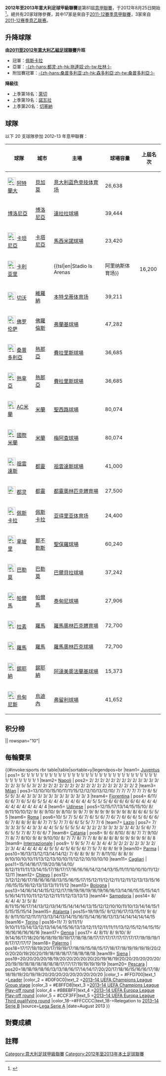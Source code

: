 {{noteTA|G1=意甲|G2=足球}}
{{Infobox Football league season
|competition= [[意大利足球甲級聯賽|意大利足球甲級聯賽]]
|season=2012–13
|winners=[[尤文圖斯足球俱樂部|尤文圖斯]]<small>（第29次夺冠）</small>
|relegated=[[錫耶納足球俱樂部|錫耶納]]<br />[[巴勒莫足球俱樂部|巴勒莫]]<br />[[佩斯卡拉足球俱乐部|佩斯卡拉]]
|continentalcup1=[[2013–14年歐洲聯賽冠軍盃|歐洲冠軍聯賽]]
|continentalcup1 qualifiers=[[尤文图斯足球俱樂部|尤文图斯]]<br />[[那不勒斯足球俱樂部|那不勒斯]]<br />[[AC米蘭|AC米蘭]]
|continentalcup2=[[2013–14年歐霸盃|歐洲聯賽]]
|continentalcup2 qualifiers=[[佛羅倫斯足球俱樂部|佛羅倫斯]]<br />[[烏迪內斯足球俱樂部|烏迪內斯]]
|league topscorer=[[埃丁森·卡瓦尼|埃丁森·卡瓦尼]]<br />(29球)
|biggest home win=[[桑普多利亚足球俱乐部|桑普多利亚]] 6–0 [[佩斯卡拉足球俱乐部|佩斯卡拉]]<br />[[拉齐奥足球俱乐部|拉齐奥]] 6–0 [[博洛尼亚足球俱乐部|博洛尼亚]]
|biggest away win=[[佩斯卡拉足球俱乐部|佩斯卡拉]] 1–6 [[尤文圖斯足球俱樂部|尤文圖斯]]
|highest scoring=[[拖連奴足球會|杜林]] 3–5 [[那不勒斯足球俱樂部|那不勒斯]]
|matches=380
|total goals=1003
|longest wins= [[尤文图斯足球俱樂部|尤文图斯]]<br />（9连胜）
|longest unbeaten=[[AC米蘭|AC米蘭]]<br />（14連不敗）
|longest winless=[[巴勒莫足球俱樂部|巴勒莫]]<br />（18連不勝）
|longest losses=[[佩斯卡拉足球俱乐部|佩斯卡拉]]<br />（8連勝敗）
|highest attendance=79,341<br />[[国际米兰足球俱乐部|国际米兰]] 1–1 [[AC米蘭|AC米蘭]]
|lowest attendance=6,300<br />[[乌迪内斯足球俱乐部|乌迪内斯]] 1–1 [[巴勒莫足球俱樂部|巴勒莫]]
|average attendance=24,752
|prevseason=[[2011年至2012年意大利足球甲級聯賽|2011–12]]
|nextseason=[[2013年至2014年意大利足球甲級聯賽|2013–14]]
}}
'''2012年至2013年意大利足球甲級聯賽'''是第81屆[[意甲聯賽|意甲聯賽]]，于2012年8月25日開始<ref>{{cite news|title=Giornata n. 1 26/08/2012|url=http://www.legaseriea.it/it/serie-a-tim/campionato-classifica?p_p_id=BDC_tabellone_partite_giornata_WAR_LegaCalcioBDC&p_p_lifecycle=0&p_p_state=normal&p_p_mode=view&p_p_col_id=column-1&p_p_col_count=1&_BDC_tabellone_partite_giornata_WAR_LegaCalcioBDC_numeroGiornata=1|date=2012年8月26日|language=it|accessdate=2012年10月29日|publisher=legaseriea.it|archive-date=2015年6月15日|archive-url=https://web.archive.org/web/20150615234611/http://www.legaseriea.it/it/serie-a-tim/campionato-classifica?p_p_id=BDC_tabellone_partite_giornata_WAR_LegaCalcioBDC&p_p_lifecycle=0&p_p_state=normal&p_p_mode=view&p_p_col_id=column-1&p_p_col_count=1&_BDC_tabellone_partite_giornata_WAR_LegaCalcioBDC_numeroGiornata=1|dead-url=no}}</ref>。總共有20家球隊參賽，其中17家是來自于[[2011年至2012年意大利足球甲級聯賽|2011-12賽季意甲聯賽]]，3家來自[[2011年至2012年意大利足球乙级联赛|2011-12赛季意乙联赛]]。

== 升降球隊 ==
'''由[[2011年至2012年意大利足球乙级联赛|2011至2012年意大利乙組足球聯賽]]升班'''
* 冠軍：[[佩斯卡拉足球俱乐部|佩斯卡拉]]
* 亞軍：[[都灵足球俱乐部|-{zh-hans:都灵;zh-hk:拖連奴;zh-tw:杜林;}-]]
* 附加賽冠軍：[[桑普多利亚足球俱乐部|-{zh-hans:桑普多利亚;zh-hk:森多利亞;zh-tw:桑普多利亞;}-]]

'''降級往{{tsl|en|2012–13 Serie B||2012至2013年意大利乙組足球聯賽}}'''
* 上季第18名：[[莱切足球俱乐部|萊切]]
* 上季第19名：[[諾瓦拉足球俱乐部|諾瓦拉]]
* 上季第20名：[[切塞纳足球俱乐部|切塞納]]

== 球隊 ==
以下 20 支球隊參加 2012–13 年意甲聯賽：
{{Location map+ |Italy |width=425 |float=none|caption='''2012–13年意甲'''球隊位置|places=
{{Location map~ |Italy |lat=45.7|long=9.666667|label=[[阿特蘭大足球會|阿特蘭大]]|position=top }}
{{Location map~ |Italy |lat=42.463889 |long=14.214167|label=[[佩斯卡拉足球俱乐部|佩斯卡拉]]  }}
{{Location map~ |Italy |lat=44.49357  |long=11.34356 |label=[[博洛尼亞足球俱樂部|博洛尼亞]] }}
{{Location map~ |Italy |lat=39.246389 |long=9.0575 |label=[[卡利亞里足球俱樂部|卡利亞里]] }}
{{Location map~ |Italy |lat=37.5      |long=15.090278 |label=[[卡塔尼亞足球俱樂部|卡坦尼亞]] }}
{{Location map~ |Italy |lat=45.43797  |long=10.99182 |label=[[切沃足球俱樂部|基爾禾]]|position=right }}
{{Location map~ |Italy |lat=43.780822 |long=11.282258|label=[[佛羅倫斯足球俱樂部|費倫天拿]] }}
{{Location map~ |Italy |lat=44.416502 |long=8.952519 |label=[[熱那亞板球與足球俱樂部|熱拿亞]] }}
{{Location map~ |Italy |lat=44.416502 |long=8.952519 |label=[[森多利亞|森多利亞]] |position=bottom }}
{{Location map~ |Italy |lat=45.478025 |long=9.124206 |label=[[國際米蘭足球俱樂部|國際米蘭]]|position=bottom  }}
{{Location map~ |Italy |lat=45.109444 |long=7.641111 |label=[[尤文圖斯足球俱樂部|祖雲達斯]] |position=left }}
{{Location map~ |Italy |lat=41.933886 |long=12.454786|label=[[拉齊奧足球俱樂部|拉素]] }}
{{Location map~ |Italy |lat=45.042716 |long=7.65116 |label=[[都灵足球俱乐部|都灵]] |position=bottom }}
{{Location map~ |Italy |lat=45.478025 |long=9.124206 |label=[[AC米蘭|AC米蘭]] ||position=left }}
{{Location map~ |Italy |lat=40.833333 |long=14.25|label=[[那不勒斯足球俱樂部|拿坡里]] }}
{{Location map~ |Italy |lat=38.116667 |long=13.366667|label=[[巴勒莫足球俱樂部|巴勒莫]] }}
{{Location map~ |Italy |lat=44.800842 |long=10.328521|label=[[帕爾馬足球俱樂部|帕爾馬]] }}
{{Location map~ |Italy |lat=41.933886 |long=12.454786|label=[[羅馬足球俱樂部|羅馬]] |position=left }}
{{Location map~ |Italy |lat=43.318611|long=11.330556|label=[[錫耶納足球俱樂部|錫耶納]] }}
{{Location map~ |Italy |lat=46.081603 |long=13.200136|label=[[烏迪內斯足球俱樂部|烏甸尼斯]] }}
}}
{| class="wikitable sortable"
! 球隊
! 城市
! 主場
! 球場容量
! 上屆名次
|-
| [[File:600px_Azzurro_e_Nero_(Strisce).png|25px]] [[阿特蘭大足球會|阿特蘭大]]
| [[貝加莫|貝加莫]]
| [[意大利蓝色竞技体育场|意大利蓝色竞技体育场]]
| 26,638
| {{Sort|12|意甲第12名}}
|-
| <!-- 檔案不存在 [[File:600px_600px_bisection_vertical_HEX-F82000_cross_on_white_background_HEX-3D0FAB_HEX-F82000_vertical_stripes_first_half.svg|25px]] -->[[博洛尼亞足球俱樂部|博洛尼亞]]
| [[博洛尼亞|博洛尼亞]]
| [[達拉拉球場|達拉拉球場]]
| 39,444
| {{Sort|09|意甲第9名}}
|-
| [[File:600px_Azzurro_e_Rosso_(Strisce).svg|25px]] [[卡塔尼亞足球俱樂部|卡坦尼亞]]
| [[卡塔尼亞|卡塔尼亞]]
| [[馬西米諾球場|馬西米諾球場]]
| 23,420
| {{Sort|11|意甲第11名}}
|-
| [[File:600px_Rosso_Blu_coi_4_mori.png|25px]] [[卡利亚里足球俱乐部|卡利亚里]]
| {{tsl|en|Quartu Sant'Elena|}}
| {{tsl|en|Stadio Is Arenas||阿里纳斯体育场}}
| 16,200
| {{Sort|15|意甲第15名}}
|-
| [[File:600px_Giallo_e_Blu_(Bordato).png|25px]] [[切沃足球俱樂部|切沃]]
| [[維羅納|維羅納]]
| [[本特戈蒂体育场|本特戈蒂体育场]]
| 39,211
| {{Sort|10|意甲第10名}}
|-
| [[File:600px_Viola_con_giglio_Rosso_su_sfondo_Bianco.png|25px]] [[佛罗伦萨足球俱乐部|佛罗伦萨]]
| [[佛羅倫斯|佛羅倫斯]]
| [[弗蘭基球場|弗蘭基球場]]
| 47,282
| {{Sort|13|意甲第13名}}
|-
| [[File:600px_Blu_Bianco_Rosso_e_Nero_(Strisce_Orizzontali)_con_croce_di_San_Giorgio_Bianca_e_Rossa.png|25px]] [[桑普多利亞|桑普多利亞]]
| [[熱那亞|熱那亞]]
| [[費拉里斯球場|費拉里斯球場]]
| 36,685
| {{Sort|20|意乙附加賽冠軍}}
|-
| [[File:600px_Rosso_e_Blu_con_striscia_Bianco_e_croce_Rossa_su_sfondo_Bianco.png|25px]] [[熱那亞板球與足球俱樂部|熱拿亞]]
| [[熱那亞|熱那亞]]
| [[費拉里斯球場|費拉里斯球場]]
| 36,685
| {{Sort|17|意甲第17名}}
|-
| [[File:600px_Bianco_e_Rosso_(Croce)_e_Rosso_e_Nero_(Strisce).svg|25px]] [[AC米蘭|AC米蘭]]
| [[米蘭|米蘭]]
| [[聖西路球場|聖西路球場]]
| 80,074
| {{Sort|02|意甲亞軍}}
|-
| [[File:600px_Nero_e_Azzurro_(Strisce)2.png|25px]] [[國際米蘭足球俱樂部|國際米蘭]]
| [[米蘭|米蘭]]
| [[梅阿查球場|梅阿查球場]]
| 80,074
| {{Sort|06|意甲第6名}}
|-
| [[File:600px_Nero_e_Bianco_(Strisce).png|25px]] [[尤文圖斯足球俱樂部|祖雲達斯]]
| [[都靈|都靈]]
| [[尤文图斯球场|祖雲達斯球場]]
| 41,000
| {{Sort|01|意甲冠軍}}
|-
| [[File:Flag_-_Garnet_with_white_bull.svg|25px]] [[都灵足球俱乐部|都灵]]
| [[都靈|都靈]]
| [[都靈奧林匹克體育場|都靈奧林匹克體育場]]
| 27,500
| {{Sort|19|意乙亞軍}}
|-
| [[File:600px_Blu_e_Celeste_con_delfino_Bianco.svg|25px]] [[佩斯卡拉足球俱樂部|佩斯卡拉]]
| [[佩斯卡拉|佩斯卡拉]]
| [[亚得里亚体育场|亚得里亚体育场]]
| 24,400
| {{Sort|18|意乙冠軍}}
|-
| [[File:600px_Azzurro_con_N_cerchiata.png|25px]] [[那不勒斯足球俱樂部|拿坡里]]
| [[那不勒斯|那不勒斯]]
| [[聖保羅球場|聖保羅球場]]
| 60,240
| {{Sort|05|意甲第5名}}
|-
| [[File:600px_Rosa_e_Nero_in_diagonale_con_aquila.png|25px]] [[巴勒莫足球俱樂部|巴勒莫]]
| [[巴勒莫|巴勒莫]]
| [[巴爾貝拉球場|巴爾貝拉球場]]
| 37,242
| {{Sort|16|意甲第16名}}
|-
| [[File:600px_Bianco_e_Nero_(Croce)_e_Blu_e_Giallo_(Strisce).png|25px]] [[帕爾馬足球俱樂部|帕爾馬]]
| [[帕爾馬|帕爾馬]]
| [[泰甸尼球場|泰甸尼球場]]
| 27,906
| {{Sort|08|意甲第8名}}
|-
| [[File:600px_Bianco_e_Celeste_con_aquila.svg|25px]] [[拉齊奧足球俱樂部|拉素]]
| [[羅馬|羅馬]]
| [[羅馬奧林匹克體育場|羅馬奧林匹克體育場]]
| 72,700
| {{Sort|04|意甲第4名}}
|-
| [[File:600px_Giallo_oro_e_Rosso_cremisi.svg|25px]] [[羅馬足球俱樂部|羅馬]]
| [[羅馬|羅馬]]
| [[羅馬奧林匹克球場|羅馬奧林匹克球場]]
| 72,700
| {{Sort|07|意甲第7名}}
|-
| [[File:600px_Bianco_e_Nero_(Strisce).png|25px]] [[錫耶納足球俱樂部|錫耶納]]
| [[錫耶納|錫耶納]]
| [[阿達美奧法蘭基球場|阿達美奧法蘭基球場]]
| 15,373
| {{Sort|14|意甲第14名}}
|-
| [[File:600px_Colori_di_Udine.png|25px]] [[烏迪內斯足球俱樂部|烏甸尼斯]]
| [[烏迪內|烏迪內]]
| [[弗留利球場|弗留利球場]]
| 41,652
| {{Sort|03|意甲第3名}}
|}

== 积分榜 ==
{{WebSlice-begin|id=0 |title=2012-2013年意甲积分榜}}
{{Fb cl header|hth=}}
{{Fb cl team|p=1 |t=Juventus      |w=27|d=6 |l=5 |gf=71|ga=24|bc=#D0F0C0|champion=yes}}
{{Fb cl2 qr|rows=2|s=2013-14|c=UCL|r=GS}}
{{Fb cl team|p=2 |t=Napoli        |w=23|d=9 |l=6 |gf=73|ga=36|bc=#D0F0C0|qualified=}}
{{Fb cl team|p=3 |t=Milan         |w=21|d=9 |l=8 |gf=67|ga=39|bc=#E8FFD8|qualified=}}
{{Fb cl2 qr|s=2013-14|c=UCL|r=PO}}
{{Fb cl team|p=4 |t=Fiorentina    |w=21|d=7 |l=10|gf=72|ga=44|bc=#BBEBFF|qualified=}}
{{Fb cl2 qr|s=2013-14|c=UEL|r=PO}}
{{Fb cl team|p=5 |t=Udinese       |w=18|d=12|l=8 |gf=59|ga=45|bc=#CCF3FF|qualified=}}
{{Fb cl2 qr|s=2013-14|c=UEL|r=QR3}}
{{Fb cl team|p=6 |t=Roma          |w=18|d=8 |l=12|gf=71|ga=56}}
{{Fb cl team|p=7 |t=Lazio         |w=18|d=7 |l=13|gf=51|ga=42|bc=#B0FFB0|qualified=}}
{{Fb cl2 qr|s=2013-14|c=UEL|r=GS}}
{{Fb cl team|p=8 |t=Catania       |w=15|d=11|l=12|gf=50|ga=46}} || rowspan="10"|
{{Fb cl team|p=9 |t=Internazionale|w=16|d=6 |l=16|gf=55|ga=57}}
{{Fb cl team|p=10|t=Parma         |w=13|d=10|l=15|gf=45|ga=46}}
{{Fb cl team|p=11|t=Cagliari      |w=12|d=11|l=15|gf=43|ga=55}}
{{Fb cl team|p=12|t=Chievo        |w=12|d=9 |l=17|gf=37|ga=52}}
{{Fb cl team|p=13|t=Bologna       |w=11|d=11|l=16|gf=46|ga=52}}
{{Fb cl team|p=14|t=Sampdoria     |w=11|d=10|l=17|gf=43|ga=51|dp=1|pn=2}}
{{Fb cl team|p=15|t=Atalanta      |w=11|d=9 |l=18|gf=39|ga=56|dp=2|pn=3}}
{{Fb cl team|p=16|t=Torino        |w=8 |d=16|l=14|gf=46|ga=55|dp=1|pn=2}}
{{Fb cl team|p=17|t=Genoa         |w=8 |d=14|l=16|gf=38|ga=52}}
{{Fb cl team|p=18|t=Palermo       |w=6 |d=14|l=18|gf=34|ga=54|bc=#FFCCCC|relegated=y}}
{{Fb cl3 qr|rows=3|relegation=y|competition=[[2013年至2014年意大利足球乙级联赛|2013-2014年意乙联赛]]}}
{{Fb cl team|p=19|t=Siena         |w=9 |d=9 |l=20|gf=36|ga=57|bc=#FFCCCC|relegated=y|dp=6|pn=4}}
{{Fb cl team|p=20|t=Pescara       |w=6 |d=4 |l=28|gf=27|ga=84|bc=#FFCCCC|relegated=y}}
{{Fb cl footer |orfc=1. 联赛积分；2. 有关球队间比赛积分；3. 有关球队间比赛净胜球数；4. 有关球队间比赛进球数；5. 有关球队联赛总净胜球数；6. 有关球队联赛总进球数。
|u=2013年5月7日
|s=[http://www.legaseriea.it 意甲官网] 
|nt=
<sup>1</sup> [[拉素足球俱樂部|拉素]]獲得[[2012年至2013年義大利盃|2012年至2013年義大利盃]]冠军而取得[[2013–14年歐霸盃#分组|歐足協歐洲聯賽小组赛]]资格。<br> <!--杯赛冠军行颜色加上“|bc=#B0FFB0”-->
<sup>2</sup> 都灵和桑普多利亚因[[2011年意大利足球丑闻|2011年意大利足球丑闻]]追加处罚扣除1个联赛积分。<ref name="Patteggiamenti">{{cite web|title=No al Patteggiamento per Conte, - 6 il Siena, Grosseto rischia LegaPro|url=http://www.figc.it/it/204/33128/2012/08/News.shtml|publisher=Figc.it|accessdate=2012年10月29日|language=it|date=2012年8月1日|archive-url=https://web.archive.org/web/20131202223958/http://www.figc.it/it/204/33128/2012/08/News.shtml|archive-date=2013年12月2日|dead-url=yes}}</ref><ref>{{cite web|title=Scommesse: Patteggiano 2 club,7 Tesserati|url=http://www.corrieredellosport.it/calcio/2012/08/01-256243/Scommesse%3Apatteggiano+2+club%2C7+tesserati|accessdate=2012年10月29日|language=it|date=2012年8月1日|deadurl=yes|archiveurl=https://web.archive.org/web/20131014221456/http://www.corrieredellosport.it/calcio/2012/08/01-256243/Scommesse%3Apatteggiano+2+club%2C7+tesserati|archivedate=2013年10月14日}}</ref><br>
<sup>3</sup> 亚特兰大因[[2011年意大利足球丑闻|2011年意大利足球丑闻]]追加处罚扣除2个联赛积分。<ref>{{cite web|title=Disciplinare, accolte le istanze di patteggiamento d 7 club e 16 tesserati|url=http://www.figc.it/it/204/32371/2012/05/News.shtml|publisher=Figc.it|accessdate=2012年10月29日|language=it|date=2012年5月31日|archive-url=https://web.archive.org/web/20120705142541/http://www.figc.it/it/204/32371/2012/05/News.shtml|archive-date=2012年7月5日|dead-url=yes}}</ref><ref>{{cite web|title=Sentenze CGF: Parzialmente accolti 7 ricorsi. Annullato il -2 al Pescara|url=http://www.figc.it/it/204/32912/2012/07/News.shtml|publisher=Figc.it|accessdate=2012年10月29日|language=it|date=2012年7月6日|archive-url=https://web.archive.org/web/20131203013439/http://www.figc.it/it/204/32912/2012/07/News.shtml|archive-date=2013年12月3日|dead-url=yes}}</ref><br>
<sup>4</sup> 锡耶纳因[[2011年意大利足球丑闻|2011年意大利足球丑闻]]追加处罚扣除6个联赛积分。<ref name="Patteggiamenti"/> |date=October 2012}}
{{WebSlice-end|date=October 2012}}

==每輪賽果==
{{#invoke:sports rbr table|table|sortable=y|legendpos=br
|team1= [[Juventus_F.C.|Juventus]]
| pos1= 5/ 1/ 1/ 1/ 1/ 1/ 1/ 1/ 1/ 1/ 1/ 1/ 1/ 1/ 1/ 1/ 1/ 1/ 1/ 1/ 1/ 1/ 1/ 1/ 1/ 1/ 1/ 1/ 1/ 1/ 1/ 1/ 1/ 1/ 1/ 1/ 1/ 1
|team2= [[S.S.C._Napoli|Napoli]]
| pos2= 2/ 2/ 2/ 2/ 2/ 2/ 2/ 2/ 2/ 3/ 3/ 3/ 3/ 2/ 2/ 3/ 5/ 5/ 3/ 2/ 2/ 2/ 2/ 2/ 2/ 2/ 2/ 2/ 2/ 2/ 2/ 2/ 2/ 2/ 2/ 2/ 2/ 2
|team3= [[A.C._Milan|Milan]]
| pos3=13/10/10/15/10/11/11/15/12/12/10/13/12/10/ 7/ 7/ 7/ 7/ 7/ 7/ 6/ 5/ 5/ 5/ 3/ 4/ 3/ 3/ 3/ 3/ 3/ 3/ 3/ 3/ 3/ 3/ 3/ 3
|team4= [[ACF_Fiorentina|Fiorentina]]
| pos4= 6/11/ 6/ 6/ 7/ 6/ 5/ 6/ 5/ 5/ 4/ 4/ 4/ 4/ 4/ 6/ 4/ 4/ 5/ 5/ 5/ 6/ 6/ 6/ 6/ 6/ 6/ 4/ 4/ 4/ 4/ 4/ 4/ 4/ 4/ 4/ 4/ 4
|team5= [[Udinese_Calcio|Udinese]]
| pos5=12/15/17/13/14/15/15/10/ 8/ 9/11/10/10/12/ 9/ 8/ 9/10/ 9/ 8/10/ 9/ 9/ 7/ 9/ 9/ 9/ 9/ 9/ 9/ 9/ 8/ 8/ 6/ 6/ 5/ 5/ 5
|team6= [[A.S._Roma|Roma]]
| pos6=10/ 5/ 7/ 5/ 6/ 7/ 6/ 5/ 6/ 7/ 6/ 7/ 6/ 6/ 6/ 5/ 6/ 6/ 6/ 6/ 7/ 8/ 8/ 9/ 8/ 8/ 7/ 7/ 5/ 7/ 7/ 6/ 6/ 5/ 5/ 7/ 7/ 6
|team7= [[S.S._Lazio|Lazio]]
| pos7= 7/ 3/ 3/ 3/ 5/ 4/ 3/ 3/ 4/ 4/ 5/ 5/ 5/ 5/ 5/ 4/ 3/ 2/ 2/ 3/ 3/ 3/ 3/ 3/ 4/ 3/ 5/ 6/ 7/ 6/ 5/ 5/ 7/ 8/ 7/ 6/ 6/ 7
|team8= [[Calcio_Catania|Catania]]
| pos8= 9/ 6/ 8/10/ 8/ 8/ 7/ 7/ 9/10/ 7/ 8/ 7/ 8/10/ 9/ 8/ 9/10/10/ 8/ 7/ 7/ 8/ 7/ 7/ 8/ 8/ 8/ 8/ 8/ 9/ 9/ 9/ 9/ 9/ 8/ 8
|team9= [[Inter_Milan|Internazionale]]
| pos9= 1/ 9/ 5/ 7/ 4/ 3/ 4/ 4/ 3/ 2/ 2/ 2/ 2/ 3/ 3/ 2/ 2/ 3/ 4/ 4/ 4/ 4/ 4/ 4/ 5/ 5/ 4/ 5/ 6/ 5/ 6/ 7/ 5/ 7/ 8/ 8/ 9/ 9
|team10= [[Parma_F.C.|Parma]]
| pos10=16/13/13/12/13/14/14/12/ 7/ 6/ 8/ 9/ 9/ 7/ 8/11/10/ 8/ 8/ 9/ 9/10/10/10/10/11/13/12/13/10/10/11/12/12/10/10/10/10
|team11= [[Cagliari_Calcio|Cagliari]]
| pos11=15/14/16/17/19/20/18/14/10/ 8/12/11/11/11/13/14/15/17/18/17/17/16/16/16/14/12/14/13/15/11/11/10/10/10/11/12/12/11
|team12= [[A.C._ChievoVerona|Chievo]]
| pos12= 3/12/12/16/17/18/16/16/18/13/15/16/15/17/15/12/11/12/12/11/12/11/12/13/13/15/16/16/15/15/16/12/13/13/13/11/11/12
|team13= [[Bologna_F.C._1909|Bologna]]
| pos13=14/16/14/14/15/12/12/17/19/19/18/19/16/19/16/16/13/14/16/15/15/15/14/15/16/14/11/10/11/12/12/12/11/11/12/13/13/13
|team14= [[U.C._Sampdoria|Sampdoria]]
| pos14= 8/ 4/ 4/ 4/ 3/ 5/ 8/ 8/11/15/16/17/14/13/12/13/14/15/14/14/14/13/15/12/12/10/10/11/10/13/14/14/15/15/15/15/15/14
|team15= [[Atalanta_B.C.|Atalanta]]
| pos15=19/19/15/ 9/12/16/17/13/15/11/ 9/ 6/ 8/ 9/11/10/12/11/11/13/13/14/13/14/15/16/15/14/16/16/13/13/14/14/14/14/14/15
|team16= [[Torino_F.C.|Torino]]
| pos16=11/ 7/ 9/11/11/ 9/10/11/13/14/13/12/13/14/14/15/16/13/13/12/11/12/11/11/11/13/12/15/12/14/15/15/16/16/16/16/16/16
|team17= [[Genoa_C.F.C.|Genoa]]
| pos17= 4/ 8/11/ 8/ 9/10/ 9/ 9/14/16/17/18/20/16/18/19/19/19/17/18/18/18/17/17/17/17/17/17/17/17/19/19/19/18/17/17/17/17
|team18= [[U.S._Città_di_Palermo|Palermo]]
| pos18=17/17/18/19/20/17/19/19/17/18/19/15/18/15/17/18/17/18/19/19/19/19/20/20/20/20/19/20/20/19/18/18/18/17/18/18/18/18
|team19= [[S.S._Robur_Siena|Siena]]
| pos19=20/20/20/20/18/19/20/20/20/20/20/20/19/18/19/20/20/20/20/20/20/20/19/19/18/18/18/18/18/18/17/17/17/19/19/19/19/19
|team20= [[Delfino_Pescara_1936|Pescara]]
| pos20=18/18/19/18/16/13/13/18/16/17/14/14/17/20/20/17/18/16/15/16/16/17/18/18/19/19/20/19/19/20/20/20/20/20/20/20/20/20
|color_1 = #FFD700|text_1 =[[2013–14_UEFA_Champions_League#Group_stage|Leader]]
|color_2 = #D0F0C0|text_2 =[[2013–14_UEFA_Champions_League#Group_stage|2013–14 UEFA Champions League Group stage]]
|color_3 = #E8FFD8|text_3 =[[2013–14_UEFA_Champions_League#Play-off_round|2013–14 UEFA Champions League Play-off round]]
|color_4 = #BBEBFF|text_4 =[[2013–14_UEFA_Europa_League#Play-off_round|2013–14 UEFA Europa League Play-off round]]
|color_5 = #CCF3FF|text_5 =[[2013–14_UEFA_Europa_League#Third_qualifying_round|2013–14 UEFA Europa League Third qualifying round]]
|color_18-=#FFCCCC|text_18-=Relegation to [[2013–14_Serie_B|2013–14 Serie B]]
|source=[http://www.legaseriea.it/en/serie-a-tim/classifica-estesa/classifica Lega Serie A]
|date=August 2013
}}
==對賽成績==
<!-- For instructions how to use these templates, please go to each template's page.

Also, make sure that you understand how this table works. For each match, only list the result ONCE, in the row of the home team. Do NOT list the result of a game in the ROW of the away team. -->

{{fb r2 header|nt=20|[[Atalanta_B.C.|ATA]]|[[Bologna_F.C._1909|BOL]]|[[Cagliari_Calcio|CAG]]|[[Calcio_Catania|CTN]]|[[A.C._ChievoVerona|CHV]]|[[ACF_Fiorentina|FIO]]|[[Genoa_C.F.C.|GEN]]|[[Inter_Milan|INT]]|[[Juventus_F.C.|JUV]]|[[S.S._Lazio|LAZ]]|[[A.C._Milan|MIL]]|[[S.S.C._Napoli|NAP]]|[[U.S._Città_di_Palermo|PAL]]|[[Parma_F.C.|PAR]]|[[Delfino_Pescara_1936|PES]]|[[A.S._Roma|ROM]]|[[U.C._Sampdoria|SAM]]|[[S.S._Robur_Siena|SIE]]|[[Torino_F.C.|TOR]]|[[Udinese_Calcio|UDI]]}}
{{fb r2 team|t=[[Atalanta_B.C.|Atalanta]]}}
<!-- Atalanta -->       {{fb r|r=null}}
<!-- Bologna -->        {{fb r|gf=1|ga=1}}
<!-- Cagliari -->       {{fb r|gf=1|ga=1}}
<!-- Catania -->        {{fb r|gf=0|ga=0}}
<!-- Chievo -->         {{fb r|gf=2|ga=2}}
<!-- Fiorentina -->     {{fb r|gf=0|ga=2}}
<!-- Genoa -->          {{fb r|gf=0|ga=1}}
<!-- Internazionale --> {{fb r|gf=3|ga=2}}
<!-- Juventus -->       {{fb r|gf=0|ga=1}}
<!-- Lazio -->          {{fb r|gf=0|ga=1}}
<!-- Milan -->          {{fb r|gf=0|ga=1}}
<!-- Napoli -->         {{fb r|gf=1|ga=0}}
<!-- Palermo -->        {{fb r|gf=1|ga=0}}
<!-- Parma -->          {{fb r|gf=2|ga=1}}
<!-- Pescara -->        {{fb r|gf=2|ga=1}}
<!-- Roma -->           {{fb r|gf=2|ga=3}}
<!-- Sampdoria -->      {{fb r|gf=0|ga=0}}
<!-- Siena -->          {{fb r|gf=2|ga=1}}
<!-- Torino -->         {{fb r|gf=1|ga=5}}
<!-- Udinese -->        {{fb r|gf=1|ga=1}}

{{fb r2 team|t=[[Bologna_F.C._1909|Bologna]]}}
<!-- Atalanta -->       {{fb r|gf=2|ga=1}}
<!-- Bologna -->        {{fb r|r=null}}
<!-- Cagliari -->       {{fb r|gf=3|ga=0}}
<!-- Catania -->        {{fb r|gf=4|ga=0}}
<!-- Chievo -->         {{fb r|gf=4|ga=0}}
<!-- Fiorentina -->     {{fb r|gf=2|ga=1}}
<!-- Genoa -->          {{fb r|gf=0|ga=0}}
<!-- Internazionale --> {{fb r|gf=1|ga=3}}
<!-- Juventus -->       {{fb r|gf=0|ga=2}}
<!-- Lazio -->          {{fb r|gf=0|ga=0}}
<!-- Milan -->          {{fb r|gf=1|ga=3}}
<!-- Napoli -->         {{fb r|gf=0|ga=3}}
<!-- Palermo -->        {{fb r|gf=3|ga=0}}
<!-- Parma -->          {{fb r|gf=1|ga=2|ma=Derby d'Emilia}}
<!-- Pescara -->        {{fb r|gf=1|ga=1}}
<!-- Roma -->           {{fb r|gf=3|ga=3}}
<!-- Sampdoria -->      {{fb r|gf=1|ga=1}}
<!-- Siena -->          {{fb r|gf=1|ga=1}}
<!-- Torino -->         {{fb r|gf=2|ga=2}}
<!-- Udinese -->        {{fb r|gf=1|ga=1}}

{{fb r2 team|t=[[Cagliari_Calcio|Cagliari]]}}
<!-- Atalanta -->       {{fb r|gf=1|ga=1}}
<!-- Bologna -->        {{fb r|gf=1|ga=0}}
<!-- Cagliari -->       {{fb r|r=null}}
<!-- Catania -->        {{fb r|gf=0|ga=0}}
<!-- Chievo -->         {{fb r|gf=0|ga=2}}
<!-- Fiorentina -->     {{fb r|gf=2|ga=1}}
<!-- Genoa -->          {{fb r|gf=2|ga=1}}
<!-- Internazionale --> {{fb r|gf=2|ga=0}}
<!-- Juventus -->       {{fb r|gf=1|ga=3}}
<!-- Lazio -->          {{fb r|gf=1|ga=0}}
<!-- Milan -->          {{fb r|gf=1|ga=1}}
<!-- Napoli -->         {{fb r|gf=0|ga=1}}
<!-- Palermo -->        {{fb r|gf=1|ga=1|ma=Derby delle Isole}}
<!-- Parma -->          {{fb r|gf=0|ga=1}}
<!-- Pescara -->        {{fb r|gf=1|ga=2}}
<!-- Roma -->           {{fb r|gf=0|ga=3}}
<!-- Sampdoria -->      {{fb r|gf=3|ga=1}}
<!-- Siena -->          {{fb r|gf=4|ga=2}}
<!-- Torino -->         {{fb r|gf=4|ga=3}}
<!-- Udinese -->        {{fb r|gf=0|ga=1}}

{{fb r2 team|t=[[Calcio_Catania|Catania]]}}
<!-- Atalanta -->       {{fb r|gf=2|ga=1}}
<!-- Bologna -->        {{fb r|gf=1|ga=0}}
<!-- Cagliari -->       {{fb r|gf=0|ga=0}}
<!-- Catania -->        {{fb r|r=null}}
<!-- Chievo -->         {{fb r|gf=2|ga=1}}
<!-- Fiorentina -->     {{fb r|gf=2|ga=1}}
<!-- Genoa -->          {{fb r|gf=3|ga=2}}
<!-- Internazionale --> {{fb r|gf=2|ga=3}}
<!-- Juventus -->       {{fb r|gf=0|ga=1}}
<!-- Lazio -->          {{fb r|gf=4|ga=0}}
<!-- Milan -->          {{fb r|gf=1|ga=3}}
<!-- Napoli -->         {{fb r|gf=0|ga=0}}
<!-- Palermo -->        {{fb r|gf=1|ga=1|ma=Derby di Sicilia}}
<!-- Parma -->          {{fb r|gf=2|ga=0}}
<!-- Pescara -->        {{fb r|gf=1|ga=0}}
<!-- Roma -->           {{fb r|gf=1|ga=0}}
<!-- Sampdoria -->      {{fb r|gf=3|ga=1}}
<!-- Siena -->          {{fb r|gf=3|ga=0}}
<!-- Torino -->         {{fb r|gf=0|ga=0}}
<!-- Udinese -->        {{fb r|gf=3|ga=1}}

{{fb r2 team|t=[[A.C._ChievoVerona|Chievo]]}}
<!-- Atalanta -->       {{fb r|gf=1|ga=0}}
<!-- Bologna -->        {{fb r|gf=2|ga=0}}
<!-- Cagliari -->       {{fb r|gf=0|ga=0}}
<!-- Catania -->        {{fb r|gf=0|ga=0}}
<!-- Chievo -->         {{fb r|r=null}}
<!-- Fiorentina -->     {{fb r|gf=1|ga=1}}
<!-- Genoa -->          {{fb r|gf=0|ga=1}}
<!-- Internazionale --> {{fb r|gf=0|ga=2}}
<!-- Juventus -->       {{fb r|gf=1|ga=2}}
<!-- Lazio -->          {{fb r|gf=1|ga=3}}
<!-- Milan -->          {{fb r|gf=0|ga=1}}
<!-- Napoli -->         {{fb r|gf=2|ga=0}}
<!-- Palermo -->        {{fb r|gf=1|ga=1}}
<!-- Parma -->          {{fb r|gf=1|ga=1}}
<!-- Pescara -->        {{fb r|gf=2|ga=0}}
<!-- Roma -->           {{fb r|gf=1|ga=0}}
<!-- Sampdoria -->      {{fb r|gf=2|ga=1}}
<!-- Siena -->          {{fb r|gf=0|ga=0}}
<!-- Torino -->         {{fb r|gf=1|ga=1}}
<!-- Udinese -->        {{fb r|gf=2|ga=2}}

{{fb r2 team|t=[[ACF_Fiorentina|Fiorentina]]}}
<!-- Atalanta -->       {{fb r|gf=4|ga=1}}
<!-- Bologna -->        {{fb r|gf=1|ga=0}}
<!-- Cagliari -->       {{fb r|gf=4|ga=1}}
<!-- Catania -->        {{fb r|gf=2|ga=0}}
<!-- Chievo -->         {{fb r|gf=2|ga=1}}
<!-- Fiorentina -->     {{fb r|r=null}}
<!-- Genoa -->          {{fb r|gf=3|ga=2}}
<!-- Internazionale --> {{fb r|gf=4|ga=1}}
<!-- Juventus -->       {{fb r|gf=0|ga=0}}
<!-- Lazio -->          {{fb r|gf=2|ga=0}}
<!-- Milan -->          {{fb r|gf=2|ga=2}}
<!-- Napoli -->         {{fb r|gf=1|ga=1}}
<!-- Palermo -->        {{fb r|gf=1|ga=0}}
<!-- Parma -->          {{fb r|gf=2|ga=0}}
<!-- Pescara -->        {{fb r|gf=0|ga=2}}
<!-- Roma -->           {{fb r|gf=0|ga=1}}
<!-- Sampdoria -->      {{fb r|gf=2|ga=2}}
<!-- Siena -->          {{fb r|gf=4|ga=1}}
<!-- Torino -->         {{fb r|gf=4|ga=3}}
<!-- Udinese -->        {{fb r|gf=2|ga=1}}

{{fb r2 team|t=[[Genoa_C.F.C.|Genoa]]}}
<!-- Atalanta -->       {{fb r|gf=1|ga=1}}
<!-- Bologna -->        {{fb r|gf=2|ga=0}}
<!-- Cagliari -->       {{fb r|gf=2|ga=0}}
<!-- Catania -->        {{fb r|gf=0|ga=2}}
<!-- Chievo -->         {{fb r|gf=2|ga=4}}
<!-- Fiorentina -->     {{fb r|gf=0|ga=1}}
<!-- Genoa -->          {{fb r|r=null}}
<!-- Internazionale --> {{fb r|gf=0|ga=0}}
<!-- Juventus -->       {{fb r|gf=1|ga=3}}
<!-- Lazio -->          {{fb r|gf=3|ga=2}}
<!-- Milan -->          {{fb r|gf=0|ga=2}}
<!-- Napoli -->         {{fb r|gf=2|ga=4}}
<!-- Palermo -->        {{fb r|gf=1|ga=1}}
<!-- Parma -->          {{fb r|gf=1|ga=1}}
<!-- Pescara -->        {{fb r|gf=4|ga=1}}
<!-- Roma -->           {{fb r|gf=2|ga=4}}
<!-- Sampdoria -->      {{fb r|gf=1|ga=1|ma=Derby della Lanterna}}
<!-- Siena -->          {{fb r|gf=2|ga=2}}
<!-- Torino -->         {{fb r|gf=1|ga=1}}
<!-- Udinese -->        {{fb r|gf=1|ga=0}}

{{fb r2 team|t=[[Inter_Milan|Internazionale]]}}
<!-- Atalanta -->       {{fb r|gf=3|ga=4}}
<!-- Bologna -->        {{fb r|gf=0|ga=1}}
<!-- Cagliari -->       {{fb r|gf=2|ga=2}}
<!-- Catania -->        {{fb r|gf=2|ga=0}}
<!-- Chievo -->         {{fb r|gf=3|ga=1}}
<!-- Fiorentina -->     {{fb r|gf=2|ga=1}}
<!-- Genoa -->          {{fb r|gf=1|ga=1}}
<!-- Internazionale --> {{fb r|r=null}}
<!-- Juventus -->       {{fb r|gf=1|ga=2|ma=Derby d'Italia}}
<!-- Lazio -->          {{fb r|gf=1|ga=3}}
<!-- Milan -->          {{fb r|gf=1|ga=1|ma=Derby della Madonnina}}
<!-- Napoli -->         {{fb r|gf=2|ga=1}}
<!-- Palermo -->        {{fb r|gf=1|ga=0}}
<!-- Parma -->          {{fb r|gf=1|ga=0}}
<!-- Pescara -->        {{fb r|gf=2|ga=0}}
<!-- Roma -->           {{fb r|gf=1|ga=3}}
<!-- Sampdoria -->      {{fb r|gf=3|ga=2}}
<!-- Siena -->          {{fb r|gf=0|ga=2}}
<!-- Torino -->         {{fb r|gf=2|ga=2}}
<!-- Udinese -->        {{fb r|gf=2|ga=5}}

{{fb r2 team|t=[[Juventus_F.C.|Juventus]]}}
<!-- Atalanta -->       {{fb r|gf=3|ga=0}}
<!-- Bologna -->        {{fb r|gf=2|ga=1}}
<!-- Cagliari -->       {{fb r|gf=1|ga=1}}
<!-- Catania -->        {{fb r|gf=1|ga=0}}
<!-- Chievo -->         {{fb r|gf=2|ga=0}}
<!-- Fiorentina -->     {{fb r|gf=2|ga=0}}
<!-- Genoa -->          {{fb r|gf=1|ga=1}}
<!-- Internazionale --> {{fb r|gf=1|ga=3|ma=Derby d'Italia}}
<!-- Juventus -->       {{fb r|r=null}}
<!-- Lazio -->          {{fb r|gf=0|ga=0}}
<!-- Milan -->          {{fb r|gf=1|ga=0}}
<!-- Napoli -->         {{fb r|gf=2|ga=0}}
<!-- Palermo -->        {{fb r|gf=1 |ga=0 }}
<!-- Parma -->          {{fb r|gf=2|ga=0}}
<!-- Pescara -->        {{fb r|gf=2|ga=1}}
<!-- Roma -->           {{fb r|gf=4|ga=1}}
<!-- Sampdoria -->      {{fb r|gf=1|ga=2}}
<!-- Siena -->          {{fb r|gf=3|ga=0}}
<!-- Torino -->         {{fb r|gf=3|ga=0|ma=Derby della Mole}}
<!-- Udinese -->        {{fb r|gf=4|ga=0}}

{{fb r2 team|t=[[S.S._Lazio|Lazio]]}}
<!-- Atalanta -->       {{fb r|gf=2|ga=0}}
<!-- Bologna -->        {{fb r|gf=6|ga=0}}
<!-- Cagliari -->       {{fb r|gf=2|ga=1}}
<!-- Catania -->        {{fb r|gf=2|ga=1}}
<!-- Chievo -->         {{fb r|gf=0|ga=1}}
<!-- Fiorentina -->     {{fb r|gf=0|ga=2}}
<!-- Genoa -->          {{fb r|gf=0|ga=1}}
<!-- Internazionale --> {{fb r|gf=1|ga=0}}
<!-- Juventus -->       {{fb r|gf=0|ga=2}}
<!-- Lazio -->          {{fb r|r=null}}
<!-- Milan -->          {{fb r|gf=3|ga=2}}
<!-- Napoli -->         {{fb r|gf=1|ga=1}}
<!-- Palermo -->        {{fb r|gf=3|ga=0}}
<!-- Parma -->          {{fb r|gf=2|ga=1}}
<!-- Pescara -->        {{fb r|gf=2|ga=0}}
<!-- Roma -->           {{fb r|gf=3|ga=2|ma=Derby della Capitale}}
<!-- Sampdoria -->      {{fb r|gf=2|ga=0}}
<!-- Siena -->          {{fb r|gf=2|ga=1}}
<!-- Torino -->         {{fb r|gf=1|ga=1}}
<!-- Udinese -->        {{fb r|gf=3|ga=0}}

{{fb r2 team|t=[[A.C._Milan|Milan]]}}
<!-- Atalanta -->       {{fb r|gf=0|ga=1}}
<!-- Bologna -->        {{fb r|gf=2|ga=1}}
<!-- Cagliari -->       {{fb r|gf=2|ga=0}}
<!-- Catania -->        {{fb r|gf=4 |ga=2 }}
<!-- Chievo -->         {{fb r|gf=5|ga=1}}
<!-- Fiorentina -->     {{fb r|gf=1|ga=3}}
<!-- Genoa -->          {{fb r|gf=1|ga=0}}
<!-- Internazionale --> {{fb r|gf=0|ga=1|ma=Derby della Madonnina}}
<!-- Juventus -->       {{fb r|gf=1|ga=0}}
<!-- Lazio -->          {{fb r|gf=3|ga=0}}
<!-- Milan -->          {{fb r|r=null}}
<!-- Napoli -->         {{fb r|gf=1|ga=1}}
<!-- Palermo -->        {{fb r|gf=2|ga=0}}
<!-- Parma -->          {{fb r|gf=2|ga=1}}
<!-- Pescara -->        {{fb r|gf=4|ga=1}}
<!-- Roma -->           {{fb r|gf=0 |ga=0 }}
<!-- Sampdoria -->      {{fb r|gf=0|ga=1}}
<!-- Siena -->          {{fb r|gf=2|ga=1}}
<!-- Torino -->         {{fb r|gf=1|ga=0}}
<!-- Udinese -->        {{fb r|gf=2|ga=1}}

{{fb r2 team|t=[[S.S.C._Napoli|Napoli]]}}
<!-- Atalanta -->       {{fb r|gf=3|ga=2}}
<!-- Bologna -->        {{fb r|gf=2|ga=3}}
<!-- Cagliari -->       {{fb r|gf=3|ga=2}}
<!-- Catania -->        {{fb r|gf=2|ga=0}}
<!-- Chievo -->         {{fb r|gf=1|ga=0}}
<!-- Fiorentina -->     {{fb r|gf=2|ga=1}}
<!-- Genoa -->          {{fb r|gf=2|ga=0}}
<!-- Internazionale --> {{fb r|gf=3|ga=1}}
<!-- Juventus -->       {{fb r|gf=1|ga=1}}
<!-- Lazio -->          {{fb r|gf=3|ga=0}}
<!-- Milan -->          {{fb r|gf=2|ga=2}}
<!-- Napoli -->         {{fb r|r=null}}
<!-- Palermo -->        {{fb r|gf=3|ga=0}}
<!-- Parma -->          {{fb r|gf=3|ga=1}}
<!-- Pescara -->        {{fb r|gf=5|ga=1}}
<!-- Roma -->           {{fb r|gf=4|ga=1|ma=Derby del Sole}}
<!-- Sampdoria -->      {{fb r|gf=0|ga=0}}
<!-- Siena -->          {{fb r|gf=2|ga=1}}
<!-- Torino -->         {{fb r|gf=1|ga=1}}
<!-- Udinese -->        {{fb r|gf=2|ga=1}}

{{fb r2 team|t=[[U.S._Città_di_Palermo|Palermo]]}}
<!-- Atalanta -->       {{fb r|gf=1|ga=2}}
<!-- Bologna -->        {{fb r|gf=1|ga=1}}
<!-- Cagliari -->       {{fb r|gf=1|ga=1|ma=Derby delle Isole}}
<!-- Catania -->        {{fb r|gf=3|ga=1|ma=Derby di Sicilia}}
<!-- Chievo -->         {{fb r|gf=4|ga=1}}
<!-- Fiorentina -->     {{fb r|gf=0|ga=3}}
<!-- Genoa -->          {{fb r|gf=0|ga=0}}
<!-- Internazionale --> {{fb r|gf=1|ga=0}}
<!-- Juventus -->       {{fb r|gf=0|ga=1}}
<!-- Lazio -->          {{fb r|gf=2|ga=2}}
<!-- Milan -->          {{fb r|gf=2|ga=2}}
<!-- Napoli -->         {{fb r|gf=0|ga=3}}
<!-- Palermo -->        {{fb r|r=null}}
<!-- Parma -->          {{fb r|gf=1|ga=3}}
<!-- Pescara -->        {{fb r|gf=1|ga=1}}
<!-- Roma -->           {{fb r|gf=2|ga=0}}
<!-- Sampdoria -->      {{fb r|gf=2|ga=0}}
<!-- Siena -->          {{fb r|gf=1|ga=2}}
<!-- Torino -->         {{fb r|gf=0|ga=0}}
<!-- Udinese -->        {{fb r|gf=2|ga=3}}

{{fb r2 team|t=[[Parma_F.C.|Parma]]}}
<!-- Atalanta -->       {{fb r|gf=2|ga=0}}
<!-- Bologna -->        {{fb r|gf=0|ga=2|ma=Derby d'Emilia}}
<!-- Cagliari -->       {{fb r|gf=4|ga=1}}
<!-- Catania -->        {{fb r|gf=1|ga=2}}
<!-- Chievo -->         {{fb r|gf=2|ga=0}}
<!-- Fiorentina -->     {{fb r|gf=1|ga=1}}
<!-- Genoa -->          {{fb r|gf=0|ga=0}}
<!-- Internazionale --> {{fb r|gf=1|ga=0}}
<!-- Juventus -->       {{fb r|gf=1|ga=1}}
<!-- Lazio -->          {{fb r|gf=0 |ga=0 }}
<!-- Milan -->          {{fb r|gf=1|ga=1}}
<!-- Napoli -->         {{fb r|gf=1|ga=2}}
<!-- Palermo -->        {{fb r|gf=2|ga=1}}
<!-- Parma -->          {{fb r|r=null}}
<!-- Pescara -->        {{fb r|gf=3|ga=0}}
<!-- Roma -->           {{fb r|gf=3|ga=2}}
<!-- Sampdoria -->      {{fb r|gf=2|ga=1}}
<!-- Siena -->          {{fb r|gf=0|ga=0}}
<!-- Torino -->         {{fb r|gf=4|ga=1}}
<!-- Udinese -->        {{fb r|gf=0|ga=3}}

{{fb r2 team|t=[[Delfino_Pescara_1936|Pescara]]}}
<!-- Atalanta -->       {{fb r|gf=0|ga=0}}
<!-- Bologna -->        {{fb r|gf=2|ga=3}}
<!-- Cagliari -->       {{fb r|gf=0|ga=2}}
<!-- Catania -->        {{fb r|gf=2|ga=1}}
<!-- Chievo -->         {{fb r|gf=0|ga=2}}
<!-- Fiorentina -->     {{fb r|gf=1|ga=5}}
<!-- Genoa -->          {{fb r|gf=2|ga=0}}
<!-- Internazionale --> {{fb r|gf=0|ga=3}}
<!-- Juventus -->       {{fb r|gf=1|ga=6}}
<!-- Lazio -->          {{fb r|gf=0|ga=3}}
<!-- Milan -->          {{fb r|gf=0|ga=4}}
<!-- Napoli -->         {{fb r|gf=0|ga=3}}
<!-- Palermo -->        {{fb r|gf=1|ga=0}}
<!-- Parma -->          {{fb r|gf=2|ga=0}}
<!-- Pescara -->        {{fb r|r=null}}
<!-- Roma -->           {{fb r|gf=0|ga=1}}
<!-- Sampdoria -->      {{fb r|gf=2|ga=3}}
<!-- Siena -->          {{fb r|gf=2|ga=3}}
<!-- Torino -->         {{fb r|gf=0|ga=2}}
<!-- Udinese -->        {{fb r|gf=0|ga=1}}

{{fb r2 team|t=[[A.S._Roma|Roma]]}}
<!-- Atalanta -->       {{fb r|gf=2|ga=0}}
<!-- Bologna -->        {{fb r|gf=2|ga=3}}
<!-- Cagliari -->       {{fb r|gf=2|ga=4}}
<!-- Catania -->        {{fb r|gf=2|ga=2}}
<!-- Chievo -->         {{fb r|gf=0|ga=1}}
<!-- Fiorentina -->     {{fb r|gf=4|ga=2}}
<!-- Genoa -->          {{fb r|gf=3|ga=1}}
<!-- Internazionale --> {{fb r|gf=1|ga=1}}
<!-- Juventus -->       {{fb r|gf=1|ga=0}}
<!-- Lazio -->          {{fb r|gf=1|ga=1|ma=Derby della Capitale}}
<!-- Milan -->          {{fb r|gf=4|ga=2}}
<!-- Napoli -->         {{fb r|gf=2|ga=1|ma=Derby del Sole}}
<!-- Palermo -->        {{fb r|gf=4|ga=1}}
<!-- Parma -->          {{fb r|gf=2|ga=0}}
<!-- Pescara -->        {{fb r|gf=1|ga=1}}
<!-- Roma -->           {{fb r|r=null}}
<!-- Sampdoria -->      {{fb r|gf=1|ga=1}}
<!-- Siena -->          {{fb r|gf=4|ga=0}}
<!-- Torino -->         {{fb r|gf=2|ga=0}}
<!-- Udinese -->        {{fb r|gf=2|ga=3}}

{{fb r2 team|t=[[U.C._Sampdoria|Sampdoria]]}}
<!-- Atalanta -->       {{fb r|gf=1|ga=2}}
<!-- Bologna -->        {{fb r|gf=1|ga=0}}
<!-- Cagliari -->       {{fb r|gf=0|ga=1}}
<!-- Catania -->        {{fb r|gf=1|ga=1}}
<!-- Chievo -->         {{fb r|gf=2|ga=0}}
<!-- Fiorentina -->     {{fb r|gf=0|ga=3}}
<!-- Genoa -->          {{fb r|gf=3|ga=1|ma=Derby della Lanterna}}
<!-- Internazionale --> {{fb r|gf=0|ga=2}}
<!-- Juventus -->       {{fb r|gf=3 |ga=2 }}
<!-- Lazio -->          {{fb r|gf=0|ga=1}}
<!-- Milan -->          {{fb r|gf=0|ga=0}}
<!-- Napoli -->         {{fb r|gf=0|ga=1}}
<!-- Palermo -->        {{fb r|gf=1|ga=3}}
<!-- Parma -->          {{fb r|gf=1|ga=0}}
<!-- Pescara -->        {{fb r|gf=6|ga=0}}
<!-- Roma -->           {{fb r|gf=3|ga=1}}
<!-- Sampdoria -->      {{fb r|r=null}}
<!-- Siena -->          {{fb r|gf=2|ga=1}}
<!-- Torino -->         {{fb r|gf=1|ga=1}}
<!-- Udinese -->        {{fb r|gf=0|ga=2}}

{{fb r2 team|t=[[S.S._Robur_Siena|Siena]]}}
<!-- Atalanta -->       {{fb r|gf=0|ga=2}}
<!-- Bologna -->        {{fb r|gf=1|ga=0}}
<!-- Cagliari -->       {{fb r|gf=0|ga=0}}
<!-- Catania -->        {{fb r|gf=1|ga=3}}
<!-- Chievo -->         {{fb r|gf=0|ga=1}}
<!-- Fiorentina -->     {{fb r|gf=0|ga=1}}
<!-- Genoa -->          {{fb r|gf=1|ga=0}}
<!-- Internazionale --> {{fb r|gf=3|ga=1}}
<!-- Juventus -->       {{fb r|gf=1|ga=2}}
<!-- Lazio -->          {{fb r|gf=3|ga=0}}
<!-- Milan -->          {{fb r|gf=1|ga=2}}
<!-- Napoli -->         {{fb r|gf=0|ga=2}}
<!-- Palermo -->        {{fb r|gf=0|ga=0}}
<!-- Parma -->          {{fb r|gf=0|ga=0}}
<!-- Pescara -->        {{fb r|gf=1|ga=0}}
<!-- Roma -->           {{fb r|gf=1|ga=3}}
<!-- Sampdoria -->      {{fb r|gf=1|ga=0}}
<!-- Siena -->          {{fb r|r=null}}
<!-- Torino -->         {{fb r|gf=0|ga=0}}
<!-- Udinese -->        {{fb r|gf=2|ga=2}}

{{fb r2 team|t=[[Torino_F.C.|Torino]]}}
<!-- Atalanta -->       {{fb r|gf=2|ga=1}}
<!-- Bologna -->        {{fb r|gf=1|ga=0}}
<!-- Cagliari -->       {{fb r|gf=0|ga=1}}
<!-- Catania -->        {{fb r|gf=2|ga=2}}
<!-- Chievo -->         {{fb r|gf=2|ga=0}}
<!-- Fiorentina -->     {{fb r|gf=2|ga=2}}
<!-- Genoa -->          {{fb r|gf=0|ga=0}}
<!-- Internazionale --> {{fb r|gf=0|ga=2}}
<!-- Juventus -->       {{fb r|gf=0|ga=2|ma=Derby della Mole}}
<!-- Lazio -->          {{fb r|gf=1|ga=0}}
<!-- Milan -->          {{fb r|gf=2|ga=4}}
<!-- Napoli -->         {{fb r|gf=3|ga=5}}
<!-- Palermo -->        {{fb r|gf=0|ga=0}}
<!-- Parma -->          {{fb r|gf=1|ga=3}}
<!-- Pescara -->        {{fb r|gf=3|ga=0}}
<!-- Roma -->           {{fb r|gf=1|ga=2}}
<!-- Sampdoria -->      {{fb r|gf=0|ga=0}}
<!-- Siena -->          {{fb r|gf=3|ga=2}}
<!-- Torino -->         {{fb r|r=null}}
<!-- Udinese -->        {{fb r|gf=0|ga=0}}

{{fb r2 team|t=[[Udinese_Calcio|Udinese]]}}
<!-- Atalanta -->       {{fb r|gf=2|ga=1}}
<!-- Bologna -->        {{fb r|gf=0|ga=0}}
<!-- Cagliari -->       {{fb r|gf=4|ga=1}}
<!-- Catania -->        {{fb r|gf=2|ga=2}}
<!-- Chievo -->         {{fb r|gf=3|ga=1}}
<!-- Fiorentina -->     {{fb r|gf=3|ga=1}}
<!-- Genoa -->          {{fb r|gf=0|ga=0}}
<!-- Internazionale --> {{fb r|gf=3|ga=0}}
<!-- Juventus -->       {{fb r|gf=1|ga=4}}
<!-- Lazio -->          {{fb r|gf=1|ga=0}}
<!-- Milan -->          {{fb r|gf=2|ga=1}}
<!-- Napoli -->         {{fb r|gf=0|ga=0}}
<!-- Palermo -->        {{fb r|gf=1|ga=1}}
<!-- Parma -->          {{fb r|gf=2|ga=2}}
<!-- Pescara -->        {{fb r|gf=1|ga=0}}
<!-- Roma -->           {{fb r|gf=1|ga=1}}
<!-- Sampdoria -->      {{fb r|gf=3|ga=1}}
<!-- Siena -->          {{fb r|gf=1|ga=0}}
<!-- Torino -->         {{fb r|gf=1|ga=0}}
<!-- Udinese -->        {{fb r|r=null}}
{{Fb r footer|s=[http://www.legaseriea.it/en/news-centre/match-reports/serie-a-tim Lega Serie A]|a=yes|date=August 2013}}

== 註釋 ==
{{reflist|2}}

{{意甲}}
{{意甲賽季}}

[[Category:意大利足球甲級聯賽|Category:意大利足球甲級聯賽]]
[[Category:2012年至2013年本土足球聯賽|Category:2012年至2013年本土足球聯賽]]